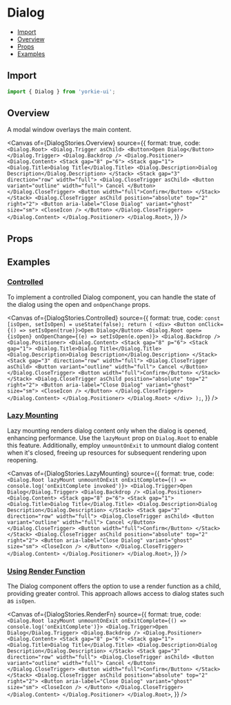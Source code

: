 # Dialog


<Meta of={DialogStories} />

- [Import](#import)
- [Overview](#overview)
- [Props](#props)
- [Examples](#examples)

## Import

```jsx
import { Dialog } from 'yorkie-ui';
```

## Overview

A modal window overlays the main content.

<Canvas
  of={DialogStories.Overview}
  source={{
    format: true,
    code: `
      <Dialog.Root>
        <Dialog.Trigger asChild>
          <Button>Open Dialog</Button>
        </Dialog.Trigger>
        <Dialog.Backdrop />
        <Dialog.Positioner>
          <Dialog.Content>
            <Stack gap="8" p="6">
              <Stack gap="1">
                <Dialog.Title>Dialog Title</Dialog.Title>
                <Dialog.Description>Dialog Description</Dialog.Description>
              </Stack>
              <Stack gap="3" direction="row" width="full">
                <Dialog.CloseTrigger asChild>
                  <Button variant="outline" width="full">
                    Cancel
                  </Button>
                </Dialog.CloseTrigger>
                <Button width="full">Confirm</Button>
              </Stack>
            </Stack>
            <Dialog.CloseTrigger asChild position="absolute" top="2" right="2">
              <Button aria-label="Close Dialog" variant="ghost" size="sm">
                <CloseIcon />
              </Button>
            </Dialog.CloseTrigger>
          </Dialog.Content>
        </Dialog.Positioner>
      </Dialog.Root>
    `,
  }}
/>

## Props

<Controls />

## Examples

### [Controlled](#dialog-controlled)

To implement a controlled Dialog component, you can handle the state of the dialog using the open and `onOpenChange` props.

<Canvas
  of={DialogStories.Controlled}
  source={{
    format: true,
    code: `
      const [isOpen, setIsOpen] = useState(false);
      return (
         <div>
          <Button onClick={() => setIsOpen(true)}>Open Dialog</Button>
          <Dialog.Root open={isOpen} onOpenChange={(e) => setIsOpen(e.open)}>
            <Dialog.Backdrop />
            <Dialog.Positioner>
              <Dialog.Content>
                <Stack gap="8" p="6">
                  <Stack gap="1">
                    <Dialog.Title>Dialog Title</Dialog.Title>
                    <Dialog.Description>Dialog Description</Dialog.Description>
                  </Stack>
                  <Stack gap="3" direction="row" width="full">
                    <Dialog.CloseTrigger asChild>
                      <Button variant="outline" width="full">
                        Cancel
                      </Button>
                    </Dialog.CloseTrigger>
                    <Button width="full">Confirm</Button>
                  </Stack>
                </Stack>
                <Dialog.CloseTrigger asChild position="absolute" top="2" right="2">
                  <Button aria-label="Close Dialog" variant="ghost" size="sm">
                    <CloseIcon />
                  </Button>
                </Dialog.CloseTrigger>
              </Dialog.Content>
            </Dialog.Positioner>
          </Dialog.Root>
        </div>
      );
    `,
  }}
/>

### [Lazy Mounting](#lazy-mounting)

Lazy mounting renders dialog content only when the dialog is opened, enhancing performance. Use the `lazyMount` prop on `Dialog.Root` to enable this feature. Additionally, employ `unmountOnExit` to unmount dialog content when it's closed, freeing up resources for subsequent rendering upon reopening.

<Canvas
  of={DialogStories.LazyMounting}
  source={{
    format: true,
    code: `
      <Dialog.Root lazyMount unmountOnExit onExitComplete={() => console.log('onExitComplete invoked')}>
        <Dialog.Trigger>Open Dialog</Dialog.Trigger>
        <Dialog.Backdrop />
        <Dialog.Positioner>
          <Dialog.Content>
            <Stack gap="8" p="6">
              <Stack gap="1">
                <Dialog.Title>Dialog Title</Dialog.Title>
                <Dialog.Description>Dialog Description</Dialog.Description>
              </Stack>
              <Stack gap="3" direction="row" width="full">
                <Dialog.CloseTrigger asChild>
                  <Button variant="outline" width="full">
                    Cancel
                  </Button>
                </Dialog.CloseTrigger>
                <Button width="full">Confirm</Button>
              </Stack>
            </Stack>
            <Dialog.CloseTrigger asChild position="absolute" top="2" right="2">
              <Button aria-label="Close Dialog" variant="ghost" size="sm">
                <CloseIcon />
              </Button>
            </Dialog.CloseTrigger>
          </Dialog.Content>
        </Dialog.Positioner>
      </Dialog.Root>
    `,
  }}
/>

### [Using Render Function](#using-render-function)

The Dialog component offers the option to use a render function as a child, providing greater control. This approach allows access to dialog states such as `isOpen`.

<Canvas
  of={DialogStories.RenderFn}
  source={{
    format: true,
    code: `
      <Dialog.Root lazyMount unmountOnExit onExitComplete={() => console.log('onExitComplete')}>
        <Dialog.Trigger>Open Dialog</Dialog.Trigger>
        <Dialog.Backdrop />
        <Dialog.Positioner>
          <Dialog.Content>
            <Stack gap="8" p="6">
              <Stack gap="1">
                <Dialog.Title>Dialog Title</Dialog.Title>
                <Dialog.Description>Dialog Description</Dialog.Description>
              </Stack>
              <Stack gap="3" direction="row" width="full">
                <Dialog.CloseTrigger asChild>
                  <Button variant="outline" width="full">
                    Cancel
                  </Button>
                </Dialog.CloseTrigger>
                <Button width="full">Confirm</Button>
              </Stack>
            </Stack>
            <Dialog.CloseTrigger asChild position="absolute" top="2" right="2">
              <Button aria-label="Close Dialog" variant="ghost" size="sm">
                <CloseIcon />
              </Button>
            </Dialog.CloseTrigger>
          </Dialog.Content>
        </Dialog.Positioner>
      </Dialog.Root>
    `,
  }}
/>